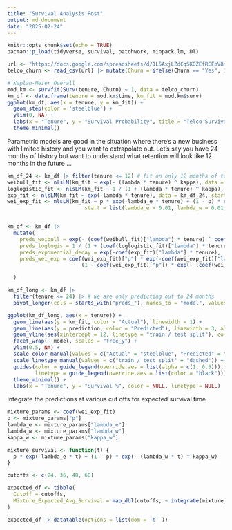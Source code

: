 ```yaml
---
title: "Survival Analysis Post"
output: md_document
date: "2025-02-24"
---
```


```r

knitr::opts_chunk$set(echo = TRUE)
pacman::p_load(tidyverse, survival, patchwork, minpack.lm, DT)

```

```r

url <- "https://docs.google.com/spreadsheets/d/1L5AxjLZdCqSKOZEfRCFpV8iN5eDYxnE7t8sbRvfFRSQ/export?format=csv&gid=664667008"
telco_churn <- read_csv(url) |> mutate(Churn = ifelse(Churn == "Yes", 1, 0))

```

```r

# Kaplan-Meier Overall
mod.km <- survfit(Surv(tenure, Churn) ~ 1, data = telco_churn)
km_df <- data.frame(tenure = mod.km$time, km_fit = mod.km$surv)
ggplot(km_df, aes(x = tenure, y = km_fit)) +
  geom_step(color = 'steelblue') +
  ylim(0, NA) +
  labs(x = "Tenure", y = "Survival Probability", title = "Telco Survival % By Tenure") +
  theme_minimal()

```

Parametric models are good in the situation where there's a new business with limited history and you want to extrapolate out. Let's say you have 24 months of history but want to understand what retention will look like 12 months in the future ...

```r

km_df_24 <- km_df |> filter(tenure <= 12) # fit on only 12 months of tenure
weibull_fit <- nlsLM(km_fit ~ exp(- (lambda * tenure) ^ kappa), data = km_df_24, start = list(lambda = 0.01, kappa = 1))
loglogistic_fit <- nlsLM(km_fit ~ 1 / (1 + (lambda * tenure) ^ kappa), data = km_df_24, start = list(lambda = 0.01, kappa = 1))
exp_fit <- nlsLM(km_fit ~ exp(-lambda * tenure), data = km_df_24, start = list(lambda = 0.01))
wei_exp_fit <- nlsLM(km_fit ~ p * exp(-lambda_e * tenure) + (1 - p) * exp(- (lambda_w * tenure) ^ kappa_w), data = km_df_24, 
                         start = list(lambda_e = 0.01, lambda_w = 0.01, kappa_w = 1, p = 0.5), control = nls.lm.control(maxiter = 500))


km_df <- km_df |> 
  mutate(
    preds_weibull = exp(- (coef(weibull_fit)["lambda"] * tenure) ^ coef(weibull_fit)["kappa"]),
    preds_loglogis = 1 / (1 + (coef(loglogistic_fit)["lambda"] * tenure) ^ coef(loglogistic_fit)["kappa"]),
    preds_exponential_decay = exp(-coef(exp_fit)["lambda"] * tenure),
    preds_wei_exp = coef(wei_exp_fit)["p"] * exp(-coef(wei_exp_fit)["lambda_e"] * tenure) +
                        (1 - coef(wei_exp_fit)["p"]) * exp(- (coef(wei_exp_fit)["lambda_w"] * tenure) ^ coef(wei_exp_fit)["kappa_w"])

  )

```

```r

km_df_long <- km_df |> 
  filter(tenure <= 24) |> # we are only predicting out to 24 months
  pivot_longer(cols = starts_with("preds_"), names_to = "model", values_to = "prediction")

ggplot(km_df_long, aes(x = tenure)) +
  geom_line(aes(y = km_fit, color = "Actual"), linewidth = 1) +
  geom_line(aes(y = prediction, color = "Predicted"), linewidth = 3, alpha = 0.5) +
  geom_vline(aes(xintercept = 12, linetype = "train / test split"), color = "black") +
  facet_wrap(~ model, scales = "free_y") +
  ylim(0.5, NA) +
  scale_color_manual(values = c("Actual" = "steelblue", "Predicted" = "steelblue")) +
  scale_linetype_manual(values = c("train / test split" = "dashed")) +
  guides(color = guide_legend(override.aes = list(alpha = c(1, 0.5))),
         linetype = guide_legend(override.aes = list(color = "black"))) +
  theme_minimal() +
  labs(x = "Tenure", y = "Survival %", color = NULL, linetype = NULL)

```


Integrate the predictions at various cut offs for expected survival time

```r

mixture_params <- coef(wei_exp_fit)
p <- mixture_params["p"]
lambda_e <- mixture_params["lambda_e"]
lambda_w <- mixture_params["lambda_w"]
kappa_w <- mixture_params["kappa_w"]

mixture_survival <- function(t) {
  p * exp(-lambda_e * t) + (1 - p) * exp(- (lambda_w * t) ^ kappa_w)
}

cutoffs <- c(24, 36, 48, 60)

expected_df <- tibble(
  Cutoff = cutoffs,
  Mixture_Expected_Avg_Survival = map_dbl(cutoffs, ~ integrate(mixture_survival, lower = 0, upper = .x)$value) |> round(2)
)

expected_df |> datatable(options = list(dom = 't' ))

```
